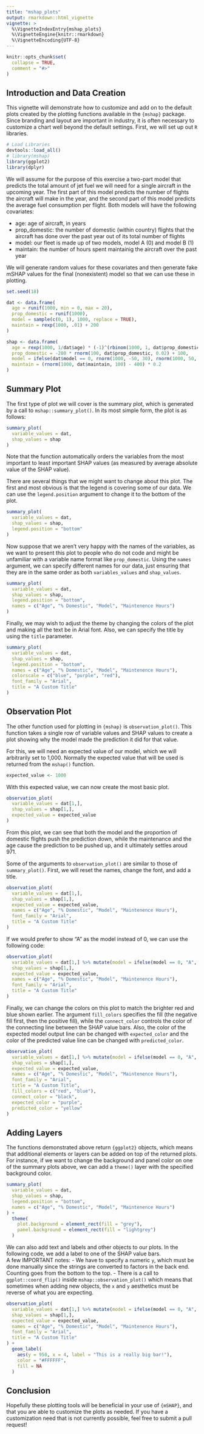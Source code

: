 ```yaml
---
title: "mshap_plots"
output: rmarkdown::html_vignette
vignette: >
  %\VignetteIndexEntry{mshap_plots}
  %\VignetteEngine{knitr::rmarkdown}
  %\VignetteEncoding{UTF-8}
---
```


```r
knitr::opts_chunk$set(
  collapse = TRUE,
  comment = "#>"
)
```

## Introduction and Data Creation

This vignette will demonstrate how to customize and add on to the default plots created by the plotting functions available in the `{mshap}` package.
Since branding and layout are important in industry, it is often necessary to customize a chart well beyond the default settings.
First, we will set up out `R` libraries.

```r
# Load Libraries
devtools::load_all()
# library(mshap)
library(ggplot2)
library(dplyr)
```

We will assume for the purpose of this exercise a two-part model that predicts the total amount of jet fuel we will need for a single aircraft in the upcoming year.
The first part of this model predicts the number of flights the aircraft will make in the year, and the second part of this model predicts the average fuel consumption per flight.
Both models will have the following covariates:

- age: age of aircraft, in years
- prop_domestic: the number of domestic (within country) flights that the aircraft has done over the past year out of its total number of flights
- model: our fleet is made up of two models, model A (0) and model B (1)
- maintain: the number of hours spent maintainig the aircraft over the past year

We will generate random values for these covariates and then generate fake mSHAP values for the final (nonexistent) model so that we can use these in plotting.

```r
set.seed(18)

dat <- data.frame(
  age = runif(1000, min = 0, max = 20),
  prop_domestic = runif(1000),
  model = sample(c(0, 1), 1000, replace = TRUE),
  maintain = rexp(1000, .01) + 200
)

shap <- data.frame(
  age = rexp(1000, 1/dat$age) * (-1)^(rbinom(1000, 1, dat$prop_domestic)),
  prop_domestic = -200 * rnorm(100, dat$prop_domestic, 0.02) + 100,
  model = ifelse(dat$model == 0, rnorm(1000, -50, 30), rnorm(1000, 50, 30)),
  maintain = (rnorm(1000, dat$maintain, 100) - 400) * 0.2
)
```

## Summary Plot

The first type of plot we will cover is the summary plot, which is generated by a call to `mshap::summary_plot()`.
In its most simple form, the plot is as follows:

```r
summary_plot(
  variable_values = dat,
  shap_values = shap
)
```

Note that the function automatically orders the variables from the most important to least important SHAP values (as measured by average absolute value of the SHAP value).

There are several things that we might want to change about this plot.  The first and most obvious is that the legend is covering some of our data. We can use the `legend.position` argument to change it to the bottom of the plot.

```r
summary_plot(
  variable_values = dat,
  shap_values = shap,
  legend.position = "bottom"
)
```

Now suppose that we aren't very happy with the names of the variables, as we want to present this plot to people who do not code and might be unfamiliar with a variable name format like `prop_domestic`.
Using the `names` argument, we can specify different names for our data, just ensuring that they are in the same order as both `variables_values` and `shap_values`.

```r
summary_plot(
  variable_values = dat,
  shap_values = shap,
  legend.position = "bottom",
  names = c("Age", "% Domestic", "Model", "Maintenence Hours")
)
```

Finally, we may wish to adjust the theme by changing the colors of the plot and making all the text be in Arial font. Also, we can specify the title by using the `title` parameter.

```r
summary_plot(
  variable_values = dat,
  shap_values = shap,
  legend.position = "bottom",
  names = c("Age", "% Domestic", "Model", "Maintenence Hours"),
  colorscale = c("blue", "purple", "red"),
  font_family = "Arial",
  title = "A Custom Title"
)
```

## Observation Plot

The other function used for plotting in `{mshap}` is `observation_plot()`.
This function takes a single row of variable values and SHAP values to create a plot showing why the model made the prediction it did for that value.

For this, we will need an expected value of our model, which we will arbitrarily set to 1,000.  Normally the expected value that will be used is returned from the `mshap()` function.
```r
expected_value <- 1000
```

With this expected value, we can now create the most basic plot.

```r
observation_plot(
  variable_values = dat[1,],
  shap_values = shap[1,],
  expected_value = expected_value
)
```

From this plot, we can see that both the model and the proportion of domestic flights push the prediction down, while the maintenance and the age cause the prediction to be pushed up, and it ultimately settles aroud 971.

Some of the arguments to `observation_plot()` are similar to those of `summary_plot()`.
First, we will reset the names, change the font, and add a title.

```r
observation_plot(
  variable_values = dat[1,],
  shap_values = shap[1,],
  expected_value = expected_value,
  names = c("Age", "% Domestic", "Model", "Maintenence Hours"),
  font_family = "Arial",
  title = "A Custom Title"
)
```

If we would prefer to show "A" as the model instead of 0, we can use the following code:
```r
observation_plot(
  variable_values = dat[1,] %>% mutate(model = ifelse(model == 0, "A", "B")),
  shap_values = shap[1,],
  expected_value = expected_value,
  names = c("Age", "% Domestic", "Model", "Maintenence Hours"),
  font_family = "Arial",
  title = "A Custom Title"
)
```


Finally, we can change the colors on this plot to match the brighter red and blue shown earlier.
The argument `fill_colors` specifies the fill (the negative fill first, then the positive fill), while the `connect_color` controls the color of the connecting line between the SHAP value bars.
Also, the color of the expected model output line can be changed with `expected_color` and the color of the predicted value line can be changed with `predicted_color`.

```r
observation_plot(
  variable_values = dat[1,] %>% mutate(model = ifelse(model == 0, "A", "B")),
  shap_values = shap[1,],
  expected_value = expected_value,
  names = c("Age", "% Domestic", "Model", "Maintenence Hours"),
  font_family = "Arial",
  title = "A Custom Title",
  fill_colors = c("red", "blue"),
  connect_color = "black",
  expected_color = "purple",
  predicted_color = "yellow"
)
```


## Adding Layers

The functions demonstrated above return `{ggplot2}` objects, which means that additional elements or layers can be added on top of the returned plots.
For instance, if we want to change the background and panel color on one of the summary plots above, we can add a `theme()` layer with the specified background color.

```r
summary_plot(
  variable_values = dat,
  shap_values = shap,
  legend.position = "bottom",
  names = c("Age", "% Domestic", "Model", "Maintenence Hours")
) +
  theme(
    plot.background = element_rect(fill = "grey"),
    panel.background = element_rect(fill = "lightgrey")
  )
```

We can also add text and labels and other objects to our plots.
In the following code, we add a label to one of the SHAP value bars.  
A few IMPORTANT notes:
- We have to specify a numeric `y`, which must be done manually since the strings are converted to factors in the back end. Counting goes from the bottom to the top.
- There is a call to `ggplot::coord_flip()` inside `mshap::observation_plot()` which means that sometimes when adding new objects, the `x` and `y` aesthetics must be reverse of what you are expecting.


```r
observation_plot(
  variable_values = dat[1,] %>% mutate(model = ifelse(model == 0, "A", "B")),
  shap_values = shap[1,],
  expected_value = expected_value,
  names = c("Age", "% Domestic", "Model", "Maintenence Hours"),
  font_family = "Arial",
  title = "A Custom Title"
) +
  geom_label(
    aes(y = 950, x = 4, label = "This is a really big bar!"),
    color = "#FFFFFF",
    fill = NA
  )
```


## Conclusion

Hopefully these plotting tools will be beneficial in your use of `{mSHAP}`, and that you are able to customize the plots as needed.
If you have a customization need that is not currently possible, feel free to submit a pull request!
